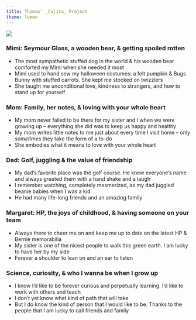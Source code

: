 ```yaml
---
title: Thomas' _Cajita_ Project
theme: lumen
---
```


![](https://tsoleary.github.io/play/cajita.JPG)


### Mimi: Seymour Glass, a wooden bear, & getting spoiled rotten
  - The most sympathetic stuffed dog in the world & his wooden bear comforted my Mimi when she needed it most
  - Mimi used to hand sew my halloween costumes: a felt pumpkin & Bugs Bunny with stuffed carrots. She kept me stocked on twizzlers
  - She taught me unconditional love, kindness to strangers, and how to stand up for yourself
    
### Mom: Family, her notes, & loving with your whole heart
  - My mom never failed to be there for my sister and I when we were growing up -- everything she did was to keep us happy and healthy
  - My mom writes little notes to me just about every time I visit home -- only _sometimes_ they take the form of a to-do
  - She embodies what it means to love with your whole heart

### Dad: Golf, juggling & the value of friendship
  - My dad's favorite place was the golf course. He knew everyone's name and always greeted them with a hand shake and a laugh
  - I remember watching, completely mesmerized, as my dad juggled beanie babies when I was a kid
  - He had many life-long friends and an amazing family

### Margaret: HP, the joys of childhood, & having someone on your team 
  - Always there to cheer me on and keep me up to date on the latest HP & Bernie memorabilia
  - My sister is one of the nicest people to walk this green earth. I am lucky to have her by my side
  - Forever a shoulder to lean on and an ear to listen

### Science, curiosity, & who I wanna be when I grow up
  - I know I'd like to be forever curious and perpetually learning. I'd like to work with others and teach
  - I don't yet know what kind of path that will take
  - But I do know the kind of person that I would like to be. Thanks to the people that I am lucky to call friends and family
  
  